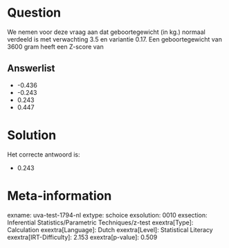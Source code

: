 Question
========

We nemen voor deze vraag aan dat geboortegewicht (in kg.) normaal
verdeeld is met verwachting 3.5 en variantie 0.17. Een geboortegewicht
van 3600 gram heeft een Z-score van

Answerlist
----------

* -0.436
* -0.243
* 0.243
* 0.447

Solution
========

Het correcte antwoord is: 

* 0.243

Meta-information
================
exname: uva-test-1794-nl
extype: schoice
exsolution: 0010
exsection: Inferential Statistics/Parametric Techniques/z-test
exextra[Type]: Calculation
exextra[Language]: Dutch
exextra[Level]: Statistical Literacy
exextra[IRT-Difficulty]: 2.153
exextra[p-value]: 0.509
